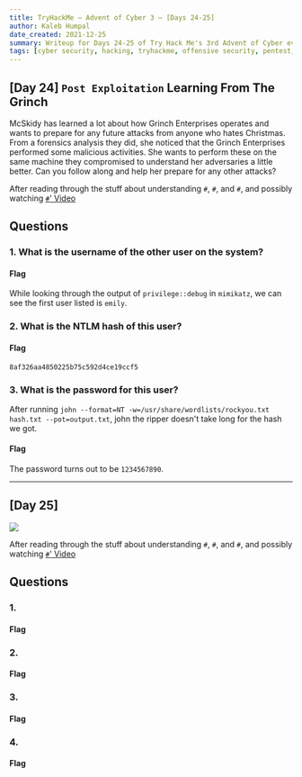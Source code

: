 ```yaml
---
title: TryHackMe – Advent of Cyber 3 – [Days 24-25] 
author: Kaleb Humpal
date_created: 2021-12-25
summary: Writeup for Days 24-25 of Try Hack Me's 3rd Advent of Cyber event, covering the topic of Post Exploitation.
tags: [cyber security, hacking, tryhackme, offensive security, pentest, penetration testing, pentesting, web exploitation, christmas, event]
---
```


## [Day 24] `Post Exploitation` Learning From The Grinch
McSkidy has learned a lot about how Grinch Enterprises operates and wants to prepare for any future attacks from anyone who hates Christmas. From a forensics analysis they did, she noticed that the Grinch Enterprises performed some malicious activities. She wants to perform these on the same machine they compromised to understand her adversaries a little better. Can you follow along and help her prepare for any other attacks?


After reading through the stuff about understanding `#`, `#`, and `#`, and possibly watching [`#`' Video]() 

## Questions 

### 1. What is the username of the other user on the system?
#### Flag
While looking through the output of `privilege::debug` in `mimikatz`, we can see the first user listed is `emily`.

### 2. What is the NTLM hash of this user?

#### Flag
`8af326aa4850225b75c592d4ce19ccf5`

### 3. What is the password for this user?
After running `john --format=NT -w=/usr/share/wordlists/rockyou.txt hash.txt --pot=output.txt`, john the ripper doesn't take long for the hash we got.
#### Flag
The password turns out to be `1234567890`.

---

## [Day 25] 

<Image wide src="#" />

After reading through the stuff about understanding `#`, `#`, and `#`, and possibly watching [`#`' Video]() 

## Questions 

### 1. 

#### Flag

### 2. 

#### Flag

### 3. 

#### Flag


### 4. 

#### Flag
